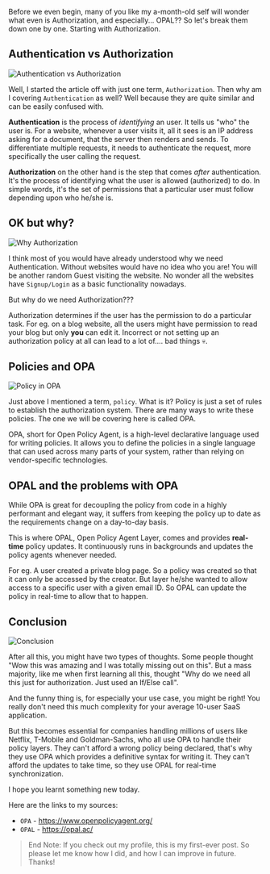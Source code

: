 
<BlogTitle slug="my-journey-in-authorization-with-opal" />

Before we even begin, many of you like my a-month-old self will wonder what even is Authorization, and especially... OPAL?? So let's break them down one by one. Starting with Authorization.

## Authentication vs Authorization

![Authentication vs Authorization](https://dev-to-uploads.s3.amazonaws.com/uploads/articles/ctcbpynn0b1cwme7ze42.png)

Well, I started the article off with just one term, `Authorization`. Then why am I covering `Authentication` as well? Well because they are quite similar and can be easily confused with.

**Authentication** is the process of _identifying_ an user. It tells us "who" the user is. For a website, whenever a user visits it, all it sees is an IP address asking for a document, that the server then renders and sends. To differentiate multiple requests, it needs to authenticate the request, more specifically the user calling the request.

**Authorization** on the other hand is the step that comes _after_ authentication. It's the process of identifying what the user is allowed (authorized) to do. In simple words, it's the set of permissions that a particular user must follow depending upon who he/she is.

## OK but why?

![Why Authorization](https://dev-to-uploads.s3.amazonaws.com/uploads/articles/ygo1fds4h7233gygvghd.png)

I think most of you would have already understood why we need Authentication. Without websites would have no idea who you are! You will be another random Guest visiting the website. No wonder all the websites have `Signup/Login` as a basic functionality nowadays.

But why do we need Authorization???

Authorization determines if the user has the permission to do a particular task. For eg. on a blog website, all the users might have permission to read your blog but only **you** can edit it. Incorrect or not setting up an authorization policy at all can lead to a lot of.... bad things 💀.

## Policies and OPA

![Policy in OPA](https://dev-to-uploads.s3.amazonaws.com/uploads/articles/1c55h9vv2pjzxfj7lif1.png)

Just above I mentioned a term, `policy`. What is it? Policy is just a set of rules to establish the authorization system. There are many ways to write these policies. The one we will be covering here is called OPA.

OPA, short for Open Policy Agent, is a high-level declarative language used for writing policies. It allows you to define the policies in a single language that can used across many parts of your system, rather than relying on vendor-specific technologies.

## OPAL and the problems with OPA

While OPA is great for decoupling the policy from code in a highly performant and elegant way, it suffers from keeping the policy up to date as the requirements change on a day-to-day basis.

This is where OPAL, Open Policy Agent Layer, comes and provides **real-time** policy updates. It continuously runs in backgrounds and updates the policy agents whenever needed.

For eg. A user created a private blog page. So a policy was created so that it can only be accessed by the creator. But layer he/she wanted to allow access to a specific user with a given email ID. So OPAL can update the policy in real-time to allow that to happen.

## Conclusion

![Conclusion](https://dev-to-uploads.s3.amazonaws.com/uploads/articles/1wnonldramx6rhlef2w6.png)

After all this, you might have two types of thoughts. Some people thought "Wow this was amazing and I was totally missing out on this". But a mass majority, like me when first learning all this, thought "Why do we need all this just for authorization. Just used an If/Else call".

And the funny thing is, for especially your use case, you might be right! You really don't need this much complexity for your average 10-user SaaS application.

But this becomes essential for companies handling millions of users like Netflix, T-Mobile and Goldman-Sachs, who all use OPA to handle their policy layers. They can't afford a wrong policy being declared, that's why they use OPA which provides a definitive syntax for writing it. They can't afford the updates to take time, so they use OPAL for real-time synchronization.

I hope you learnt something new today.

Here are the links to my sources:

- `OPA` - https://www.openpolicyagent.org/
- `OPAL` - https://opal.ac/

> End Note: If you check out my profile, this is my first-ever post. So please let me know how I did, and how I can improve in future. Thanks!

<OriginalPost
  text="Checkout the original post on Dev.to"
  link="https://dev.to/chiragagg5k/my-journey-in-authorization-with-opal-1072"
/>

